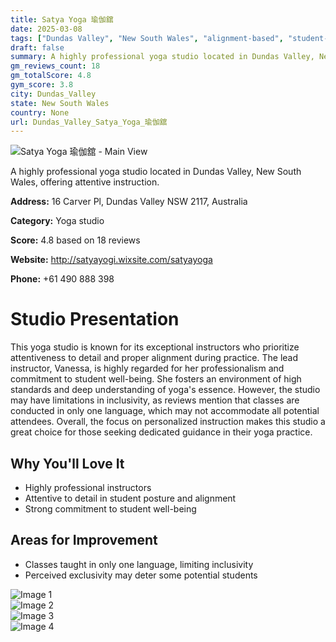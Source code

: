 ```yaml
---
title: Satya Yoga 瑜伽舘
date: 2025-03-08
tags: ["Dundas Valley", "New South Wales", "alignment-based", "student-focused", "professionalism", "attentiveness", "Dundas Valley"]  
draft: false
summary: A highly professional yoga studio located in Dundas Valley, New South Wales, offering attentive instruction.
gm_reviews_count: 18
gm_totalScore: 4.8
gym_score: 3.8
city: Dundas_Valley
state: New South Wales
country: None
url: Dundas_Valley_Satya_Yoga_瑜伽舘
---
```


<div className="aspect-[16/9] relative my-8">
  <img 
    src="https://lh5.googleusercontent.com/p/AF1QipMgoEsRt3vZmRWpUW9pX0FCd8mekAIWPnwDLQEG=w1920-h1080-k-no"
    alt="Satya Yoga 瑜伽舘 - Main View"
    className="object-cover absolute inset-0 w-full h-full rounded-lg"
  />
</div>

A highly professional yoga studio located in Dundas Valley, New South Wales, offering attentive instruction.

**Address:** 16 Carver Pl, Dundas Valley NSW 2117, Australia

**Category:** Yoga studio

**Score:** 4.8 based on 18 reviews

**Website:** http://satyayogi.wixsite.com/satyayoga

**Phone:** +61 490 888 398

# Studio Presentation

This yoga studio is known for its exceptional instructors who prioritize attentiveness to detail and proper alignment during practice. The lead instructor, Vanessa, is highly regarded for her professionalism and commitment to student well-being. She fosters an environment of high standards and deep understanding of yoga's essence. However, the studio may have limitations in inclusivity, as reviews mention that classes are conducted in only one language, which may not accommodate all potential attendees. Overall, the focus on personalized instruction makes this studio a great choice for those seeking dedicated guidance in their yoga practice.



## Why You'll Love It

- Highly professional instructors
- Attentive to detail in student posture and alignment
- Strong commitment to student well-being

## Areas for Improvement

- Classes taught in only one language, limiting inclusivity
- Perceived exclusivity may deter some potential students

<div className="grid grid-cols-1 xl:grid-cols-2 gap-4 my-8">
<div className="aspect-[4/3] relative"><img src="https://lh5.googleusercontent.com/p/AF1QipNQW_mJM4QBlxo-JalzLkBVgoqbQ2qFJGSmPcWT=w1920-h1080-k-no" alt="Image 1" className="object-cover absolute inset-0 w-full h-full rounded-lg" /></div>
<div className="aspect-[4/3] relative"><img src="https://lh5.googleusercontent.com/p/AF1QipOnseM3YLG0zLP2buhh6MkhNVQbnl6nq356iRCg=w1920-h1080-k-no" alt="Image 2" className="object-cover absolute inset-0 w-full h-full rounded-lg" /></div>
<div className="aspect-[4/3] relative"><img src="https://lh5.googleusercontent.com/p/AF1QipOamcbm-xu309Yi-2M6ZbzLtBFVyvekIgn2eAuU=w1920-h1080-k-no" alt="Image 3" className="object-cover absolute inset-0 w-full h-full rounded-lg" /></div>
<div className="aspect-[4/3] relative"><img src="https://lh5.googleusercontent.com/p/AF1QipPZgWmymRANMvTV4T8zo8jvzJCgP-8sypkjy08U=w1920-h1080-k-no" alt="Image 4" className="object-cover absolute inset-0 w-full h-full rounded-lg" /></div>
</div>